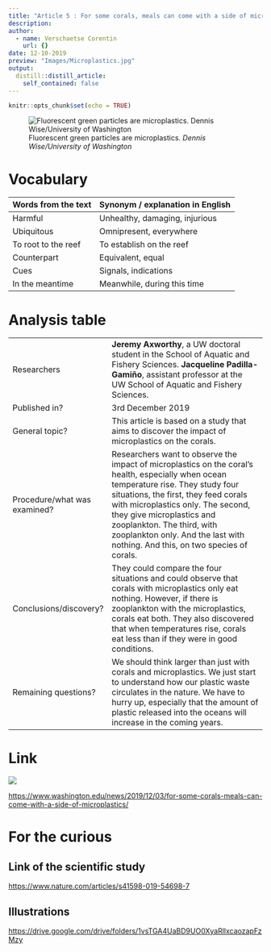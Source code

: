 ```yaml
---
title: "Article 5 : For some corals, meals can come with a side of microplastics "
description: 
author:
  - name: Verschaetse Corentin
    url: {}
date: 12-10-2019
preview: "Images/Microplastics.jpg"
output:
  distill::distill_article:
    self_contained: false
---
```


```r
knitr::opts_chunk$set(echo = TRUE)
```

![Fluorescent green particles are microplastics. *Dennis Wise/University of Washington*](Images/Microplastics.jpg)

# Vocabulary

| Words from the text | Synonym / explanation in English |
| ------------------- | -------------------------------- |
| Harmful             | Unhealthy, damaging, injurious   |
| Ubiquitous          | Omnipresent, everywhere          |
| To root to the reef | To establish on the reef         |
| Counterpart         | Equivalent, equal                |
| Cues                | Signals, indications             |
| In the meantime     | Meanwhile, during this time      |

# Analysis table

|                              |                                                                                                                                                                                                                                                                                                                                                               |
| ---------------------------- | ------------------------------------------------------------------------------------------------------------------------------------------------------------------------------------------------------------------------------------------------------------------------------------------------------------------------------------------------------------- |
| Researchers                  | **Jeremy Axworthy**, a UW doctoral student in the School of Aquatic and Fishery Sciences. **Jacqueline Padilla-Gamiño**, assistant professor at the UW School of Aquatic and Fishery Sciences.                                                                                                                                                                |
| Published in?                | 3rd December 2019                                                                                                                                                                                                                                                                                                                                             |
| General topic?               | This article is based on a study that aims to discover the impact of microplastics on the corals.                                                                                                                                                                                                                                                             |
| Procedure/what was examined? | Researchers want to observe the impact of microplastics on the coral’s health, especially when ocean temperature rise. They study four situations, the first, they feed corals with microplastics only. The second, they give microplastics and zooplankton. The third, with zooplankton only. And the last with nothing. And this, on two species of corals. |
| Conclusions/discovery?       | They could compare the four situations and could observe that corals with microplastics only eat nothing. However, if there is zooplankton with the microplastics, corals eat both. They also discovered that when temperatures rise, corals eat less than if they were in good conditions.                                                                    |
| Remaining questions?         | We should think larger than just with corals and   microplastics. We just start to understand how our plastic waste circulates   in the nature. We have to hurry up, especially that the amount of plastic   released into the oceans will increase in the coming years.                                                                                      |

# Link

![](Images/University_of_Washington.png)

<https://www.washington.edu/news/2019/12/03/for-some-corals-meals-can-come-with-a-side-of-microplastics/>

# For the curious

## Link of the scientific study

<https://www.nature.com/articles/s41598-019-54698-7>

## Illustrations

<https://drive.google.com/drive/folders/1vsTGA4UaBD9UO0XyaRllxcaozapFzMzy>
